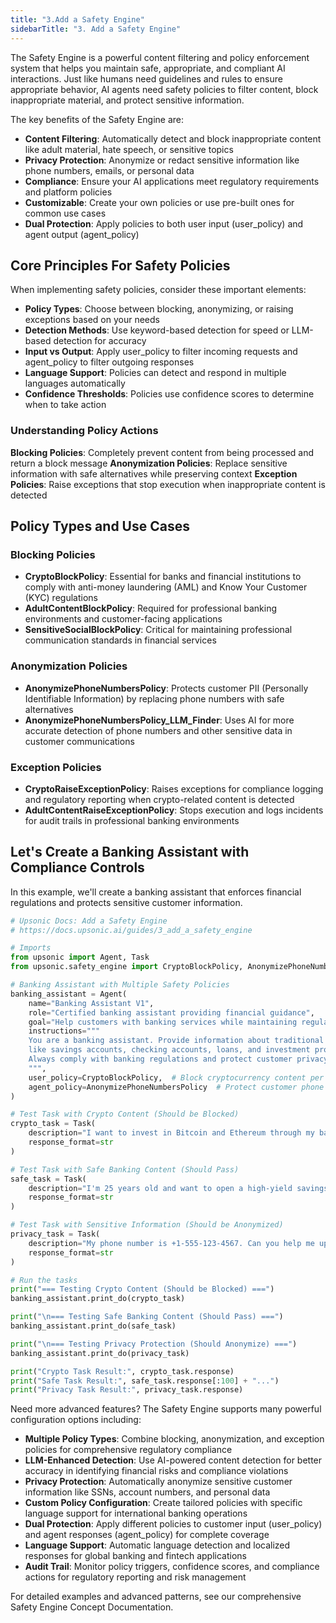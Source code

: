 ```yaml
---
title: "3.Add a Safety Engine"
sidebarTitle: "3. Add a Safety Engine"
---
```



The Safety Engine is a powerful content filtering and policy enforcement system that helps you maintain safe, appropriate, and compliant AI interactions. Just like humans need guidelines and rules to ensure appropriate behavior, AI agents need safety policies to filter content, block inappropriate material, and protect sensitive information.

The key benefits of the Safety Engine are:

- **Content Filtering**: Automatically detect and block inappropriate content like adult material, hate speech, or sensitive topics
- **Privacy Protection**: Anonymize or redact sensitive information like phone numbers, emails, or personal data
- **Compliance**: Ensure your AI applications meet regulatory requirements and platform policies
- **Customizable**: Create your own policies or use pre-built ones for common use cases
- **Dual Protection**: Apply policies to both user input (user_policy) and agent output (agent_policy)

## Core Principles For Safety Policies

When implementing safety policies, consider these important elements:

- **Policy Types**: Choose between blocking, anonymizing, or raising exceptions based on your needs
- **Detection Methods**: Use keyword-based detection for speed or LLM-based detection for accuracy
- **Input vs Output**: Apply user_policy to filter incoming requests and agent_policy to filter outgoing responses
- **Language Support**: Policies can detect and respond in multiple languages automatically
- **Confidence Thresholds**: Policies use confidence scores to determine when to take action

### Understanding Policy Actions

**Blocking Policies**: Completely prevent content from being processed and return a block message
**Anonymization Policies**: Replace sensitive information with safe alternatives while preserving context
**Exception Policies**: Raise exceptions that stop execution when inappropriate content is detected

## Policy Types and Use Cases

### Blocking Policies

- **CryptoBlockPolicy**: Essential for banks and financial institutions to comply with anti-money laundering (AML) and Know Your Customer (KYC) regulations
- **AdultContentBlockPolicy**: Required for professional banking environments and customer-facing applications
- **SensitiveSocialBlockPolicy**: Critical for maintaining professional communication standards in financial services

### Anonymization Policies

- **AnonymizePhoneNumbersPolicy**: Protects customer PII (Personally Identifiable Information) by replacing phone numbers with safe alternatives
- **AnonymizePhoneNumbersPolicy_LLM_Finder**: Uses AI for more accurate detection of phone numbers and other sensitive data in customer communications

### Exception Policies

- **CryptoRaiseExceptionPolicy**: Raises exceptions for compliance logging and regulatory reporting when crypto-related content is detected
- **AdultContentRaiseExceptionPolicy**: Stops execution and logs incidents for audit trails in professional banking environments

## Let's Create a Banking Assistant with Compliance Controls

In this example, we'll create a banking assistant that enforces financial regulations and protects sensitive customer information.

```python
# Upsonic Docs: Add a Safety Engine
# https://docs.upsonic.ai/guides/3_add_a_safety_engine

# Imports
from upsonic import Agent, Task
from upsonic.safety_engine import CryptoBlockPolicy, AnonymizePhoneNumbersPolicy, SensitiveSocialBlockPolicy

# Banking Assistant with Multiple Safety Policies
banking_assistant = Agent(
    name="Banking Assistant V1",
    role="Certified banking assistant providing financial guidance",
    goal="Help customers with banking services while maintaining regulatory compliance and data protection",
    instructions="""
    You are a banking assistant. Provide information about traditional banking products 
    like savings accounts, checking accounts, loans, and investment products.
    Always comply with banking regulations and protect customer privacy.
    """,
    user_policy=CryptoBlockPolicy,  # Block cryptocurrency content per banking regulations
    agent_policy=AnonymizePhoneNumbersPolicy  # Protect customer phone numbers in responses
)

# Test Task with Crypto Content (Should be Blocked)
crypto_task = Task(
    description="I want to invest in Bitcoin and Ethereum through my bank account. Can you help me set up crypto trading?",
    response_format=str
)

# Test Task with Safe Banking Content (Should Pass)
safe_task = Task(
    description="I'm 25 years old and want to open a high-yield savings account. What are the best options available?",
    response_format=str
)

# Test Task with Sensitive Information (Should be Anonymized)
privacy_task = Task(
    description="My phone number is +1-555-123-4567. Can you help me update my contact information?",
    response_format=str
)

# Run the tasks
print("=== Testing Crypto Content (Should be Blocked) ===")
banking_assistant.print_do(crypto_task)

print("\n=== Testing Safe Banking Content (Should Pass) ===")
banking_assistant.print_do(safe_task)

print("\n=== Testing Privacy Protection (Should Anonymize) ===")
banking_assistant.print_do(privacy_task)

print("Crypto Task Result:", crypto_task.response)
print("Safe Task Result:", safe_task.response[:100] + "...")
print("Privacy Task Result:", privacy_task.response)
```

Need more advanced features? The Safety Engine supports many powerful configuration options including:

- **Multiple Policy Types**: Combine blocking, anonymization, and exception policies  for comprehensive regulatory compliance
- **LLM-Enhanced Detection**: Use AI-powered content detection for better accuracy in identifying financial risks and compliance violations
- **Privacy Protection**: Automatically anonymize sensitive customer information like SSNs, account numbers, and personal data
- **Custom Policy Configuration**: Create tailored policies with specific language support for international banking operations
- **Dual Protection**: Apply different policies to customer input (user_policy) and agent responses (agent_policy) for complete coverage
- **Language Support**: Automatic language detection and localized responses for global banking and fintech applications
- **Audit Trail**: Monitor policy triggers, confidence scores, and compliance actions for regulatory reporting and risk management

For detailed examples and advanced patterns, see our comprehensive Safety Engine Concept Documentation.
